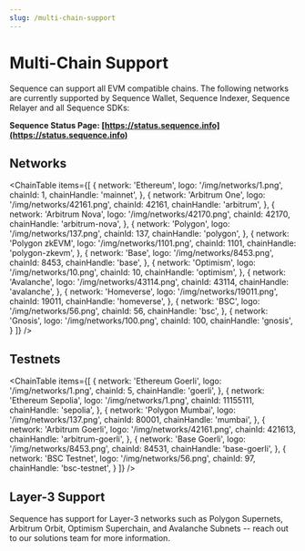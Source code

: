 ```yaml
---
slug: /multi-chain-support
---
```




# Multi-Chain Support

Sequence can support all EVM compatible chains. The following networks are currently supported by Sequence Wallet, Sequence Indexer,
Sequence Relayer and all Sequence SDKs:

**Sequence Status Page: [https://status.sequence.info](https://status.sequence.info)**

## Networks

<ChainTable items={[
  {
    network: 'Ethereum',
    logo: '/img/networks/1.png',
    chainId: 1,
    chainHandle: 'mainnet',
  },
  {
    network: 'Arbitrum One',
    logo: '/img/networks/42161.png',
    chainId: 42161,
    chainHandle: 'arbitrum',
  },
  {
    network: 'Arbitrum Nova',
    logo: '/img/networks/42170.png',
    chainId: 42170,
    chainHandle: 'arbitrum-nova',
  },
  {
    network: 'Polygon',
    logo: '/img/networks/137.png',
    chainId: 137,
    chainHandle: 'polygon',
  },
  {
    network: 'Polygon zkEVM',
    logo: '/img/networks/1101.png',
    chainId: 1101,
    chainHandle: 'polygon-zkevm',
  },
  {
    network: 'Base',
    logo: '/img/networks/8453.png',
    chainId: 8453,
    chainHandle: 'base',
  },
  {
    network: 'Optimism',
    logo: '/img/networks/10.png',
    chainId: 10,
    chainHandle: 'optimism',
  },
  {
    network: 'Avalanche',
    logo: '/img/networks/43114.png',
    chainId: 43114,
    chainHandle: 'avalanche',
  },
  {
    network: 'Homeverse',
    logo: '/img/networks/19011.png',
    chainId: 19011,
    chainHandle: 'homeverse',
  },
  {
    network: 'BSC',
    logo: '/img/networks/56.png',
    chainId: 56,
    chainHandle: 'bsc',
  },
  {
    network: 'Gnosis',
    logo: '/img/networks/100.png',
    chainId: 100,
    chainHandle: 'gnosis',
  }
]} />

## Testnets

<ChainTable items={[
  {
    network: 'Ethereum Goerli',
    logo: '/img/networks/1.png',
    chainId: 5,
    chainHandle: 'goerli',
  },
  {
    network: 'Ethereum Sepolia',
    logo: '/img/networks/1.png',
    chainId: 11155111,
    chainHandle: 'sepolia',
  },
  {
    network: 'Polygon Mumbai',
    logo: '/img/networks/137.png',
    chainId: 80001,
    chainHandle: 'mumbai',
  },
  {
    network: 'Arbitrum Goerli',
    logo: '/img/networks/42161.png',
    chainId: 421613,
    chainHandle: 'arbitrum-goerli',
  },
  {
    network: 'Base Goerli',
    logo: '/img/networks/8453.png',
    chainId: 84531,
    chainHandle: 'base-goerli',
  },
  {
    network: 'BSC Testnet',
    logo: '/img/networks/56.png',
    chainId: 97,
    chainHandle: 'bsc-testnet',
  }
]} />


## Layer-3 Support

Sequence has support for Layer-3 networks such as Polygon Supernets, Arbitrum Orbit,
Optimism Superchain, and Avalanche Subnets -- reach out to our solutions team for more
information.
